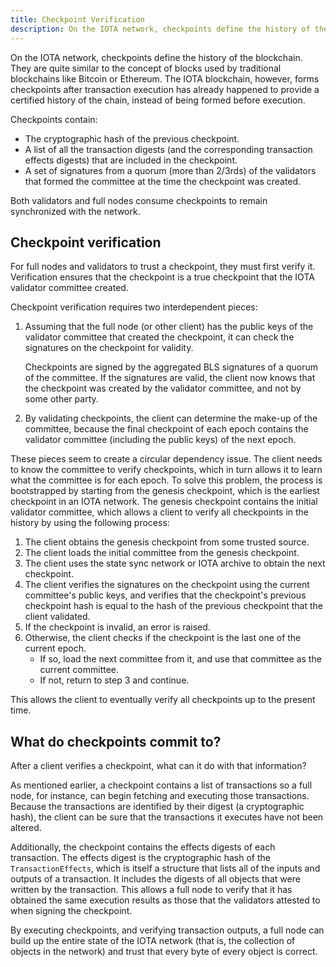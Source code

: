 ```yaml
---
title: Checkpoint Verification
description: On the IOTA network, checkpoints define the history of the blockchain. Checkpoint verification is how full nodes and other clients guarantee their state is exactly the same as the IOTA network.
---
```



On the IOTA network, checkpoints define the history of the blockchain. They are quite similar to the concept of blocks used by traditional blockchains like Bitcoin or Ethereum. The IOTA blockchain, however, forms checkpoints after transaction execution has already happened to provide a certified history of the chain, instead of being formed before execution.

Checkpoints contain:

- The cryptographic hash of the previous checkpoint.
- A list of all the transaction digests (and the corresponding transaction effects digests) that are included in the checkpoint.
- A set of signatures from a quorum (more than 2/3rds) of the validators that formed the committee at the time the checkpoint was created.

Both validators and full nodes consume checkpoints to remain synchronized with the network.

## Checkpoint verification

For full nodes and validators to trust a checkpoint, they must first verify it. Verification ensures that the checkpoint is a true checkpoint that the IOTA validator committee created.

Checkpoint verification requires two interdependent pieces:

1. Assuming that the full node (or other client) has the public keys of the validator committee that created the checkpoint, it can check the signatures on the checkpoint for validity.

    Checkpoints are signed by the aggregated BLS signatures of a quorum of the committee.
    If the signatures are valid, the client now knows that the checkpoint was created by the validator committee, and not by some other party.

1. By validating checkpoints, the client can determine the make-up of the committee, because the final checkpoint of each epoch contains the validator committee (including the public keys) of the next epoch.

These pieces seem to create a circular dependency issue. The client needs to know the committee to verify checkpoints, which in turn allows it to learn what the committee is for each epoch. To solve this problem, the process is bootstrapped by starting from the genesis checkpoint, which is the earliest checkpoint in an IOTA network. The genesis checkpoint contains the initial validator committee, which allows a client to verify all checkpoints in the history by using the following process:

1. The client obtains the genesis checkpoint from some trusted source.
1. The client loads the initial committee from the genesis checkpoint.
1. The client uses the state sync network or IOTA archive to obtain the next checkpoint.
1. The client verifies the signatures on the checkpoint using the current committee's public keys, and verifies that the checkpoint's previous checkpoint hash is equal to the hash of the previous checkpoint that the client validated.
1. If the checkpoint is invalid, an error is raised.
1. Otherwise, the client checks if the checkpoint is the last one of the current epoch.
    - If so, load the next committee from it, and use that committee as the current committee.
    - If not, return to step 3 and continue.

This allows the client to eventually verify all checkpoints up to the present time.

## What do checkpoints commit to?

After a client verifies a checkpoint, what can it do with that information?

As mentioned earlier, a checkpoint contains a list of transactions so a full node, for instance, can begin fetching and executing those transactions. Because the transactions are identified by their digest (a cryptographic hash), the client can be sure that the transactions it executes have not been altered.

Additionally, the checkpoint contains the effects digests of each transaction. The effects digest is the cryptographic hash of the `TransactionEffects`, which is itself a structure that lists all of the inputs and outputs of a transaction. It includes the digests of all objects that were written by the transaction.
This allows a full node to verify that it has obtained the same execution results as those that the validators attested to when signing the checkpoint.

By executing checkpoints, and verifying transaction outputs, a full node can build up the entire state of the IOTA network (that is, the collection of objects in the network) and trust that every byte of every object is correct.

<Quiz questions={questions} />